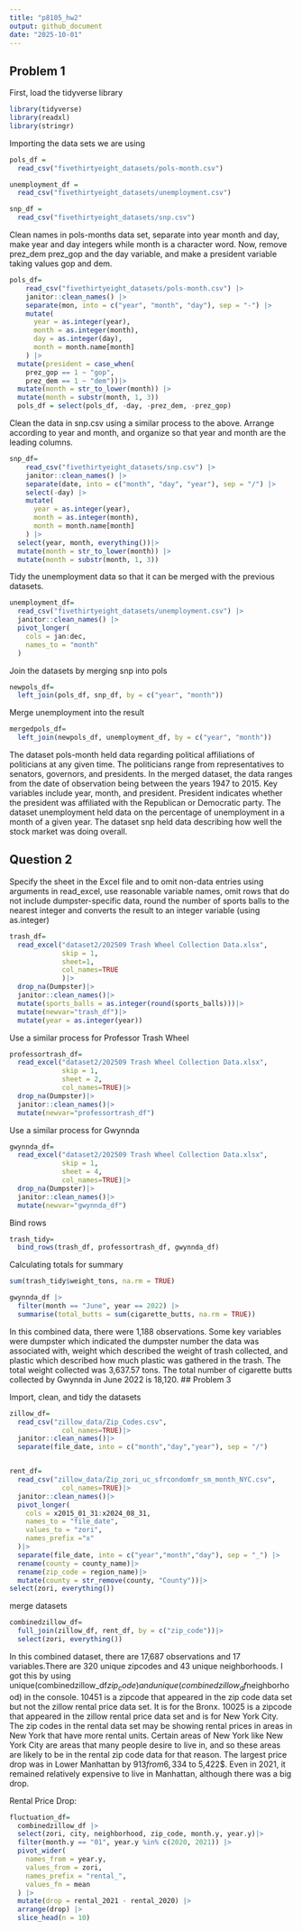 ```yaml
---
title: "p8105_hw2"
output: github_document
date: "2025-10-01"
---
```


## Problem 1

First, load the tidyverse library

```r
library(tidyverse)
library(readxl)
library(stringr)
```

Importing the data sets we are using

```r
pols_df =
  read_csv("fivethirtyeight_datasets/pols-month.csv")

unemployment_df =
  read_csv("fivethirtyeight_datasets/unemployment.csv")

snp_df =
  read_csv("fivethirtyeight_datasets/snp.csv")

```

Clean names in pols-months data set, separate into year month and day, make year and day integers while month is a character word. Now, remove prez_dem prez_gop and the day variable, and make a president variable taking values gop and dem.

```r
pols_df=
    read_csv("fivethirtyeight_datasets/pols-month.csv") |>
    janitor::clean_names() |>
    separate(mon, into = c("year", "month", "day"), sep = "-") |>
    mutate(
      year = as.integer(year),
      month = as.integer(month),
      day = as.integer(day),
      month = month.name[month]
    ) |>
  mutate(president = case_when(
    prez_gop == 1 ~ "gop",
    prez_dem == 1 ~ "dem"))|>
  mutate(month = str_to_lower(month)) |>
  mutate(month = substr(month, 1, 3))
  pols_df = select(pols_df, -day, -prez_dem, -prez_gop)

```

Clean the data in snp.csv using a similar process to the above. Arrange according to year and month, and organize so that year and month are the leading columns.

```r
snp_df=
    read_csv("fivethirtyeight_datasets/snp.csv") |>
    janitor::clean_names() |>
    separate(date, into = c("month", "day", "year"), sep = "/") |>
    select(-day) |>
    mutate(
      year = as.integer(year),
      month = as.integer(month),
      month = month.name[month]
    ) |>
  select(year, month, everything())|>
  mutate(month = str_to_lower(month)) |>
  mutate(month = substr(month, 1, 3))

```

Tidy the unemployment data so that it can be merged with the previous datasets.
```r
unemployment_df=
  read_csv("fivethirtyeight_datasets/unemployment.csv") |>
  janitor::clean_names() |>
  pivot_longer(
    cols = jan:dec,
    names_to = "month"
  )

```

Join the datasets by merging snp into pols

```r
newpols_df=
  left_join(pols_df, snp_df, by = c("year", "month"))
```

Merge unemployment into the result

```r
mergedpols_df=
  left_join(newpols_df, unemployment_df, by = c("year", "month"))
```

The dataset pols-month held data regarding political affiliations of politicians at any given time. The politicians range from representatives to senators, governors, and presidents. In the merged dataset, the data ranges from the date of observation being between the years 1947 to 2015. Key variables include year, month, and president. President indicates whether the president was affiliated with the Republican or Democratic party. The dataset unemployment held data on the percentage of unemployment in a month of a given year. The dataset snp held data describing how well the stock market was doing overall.

## Question 2

Specify the sheet in the Excel file and to omit non-data entries using arguments in read_excel, use reasonable variable names, omit rows that do not include dumpster-specific data, round the number of sports balls to the nearest integer and converts the result to an integer variable (using as.integer)

```r
trash_df=
  read_excel("dataset2/202509 Trash Wheel Collection Data.xlsx",
             skip = 1,
             sheet=1,
             col_names=TRUE
             )|>
  drop_na(Dumpster)|>
  janitor::clean_names()|>
  mutate(sports_balls = as.integer(round(sports_balls)))|>
  mutate(newvar="trash_df")|>
  mutate(year = as.integer(year))
```

Use a similar process for Professor Trash Wheel 

```r
professortrash_df=
  read_excel("dataset2/202509 Trash Wheel Collection Data.xlsx",
             skip = 1,
             sheet = 2,
             col_names=TRUE)|>
  drop_na(Dumpster)|>
  janitor::clean_names()|>
  mutate(newvar="professortrash_df")
```

Use a similar process for Gwynnda

```r
gwynnda_df=
  read_excel("dataset2/202509 Trash Wheel Collection Data.xlsx",
             skip = 1,
             sheet = 4,
             col_names=TRUE)|>
  drop_na(Dumpster)|>
  janitor::clean_names()|>
  mutate(newvar="gwynnda_df")
```

Bind rows

```r
trash_tidy=
  bind_rows(trash_df, professortrash_df, gwynnda_df)
```

Calculating totals for summary
```r
sum(trash_tidy$weight_tons, na.rm = TRUE)

gwynnda_df |>
  filter(month == "June", year == 2022) |>
  summarise(total_butts = sum(cigarette_butts, na.rm = TRUE))


```


In this combined data, there were 1,188 observations. Some key variables were dumpster which indicated the dumpster number the data was associated with, weight which described the weight of trash collected, and plastic which described how much plastic was gathered in the trash. The total weight collected was 3,637.57 tons. The total number of cigarette butts collected by Gwynnda in June 2022 is 18,120.
## Problem 3

Import, clean, and tidy the datasets

```r
zillow_df=
  read_csv("zillow_data/Zip_Codes.csv",
             col_names=TRUE)|>
  janitor::clean_names()|>
  separate(file_date, into = c("month","day","year"), sep = "/")


rent_df=
  read_csv("zillow_data/Zip_zori_uc_sfrcondomfr_sm_month_NYC.csv",
             col_names=TRUE)|>
  janitor::clean_names()|>
  pivot_longer(
    cols = x2015_01_31:x2024_08_31,
    names_to = "file_date",
    values_to = "zori",
    names_prefix ="x"
  )|>
  separate(file_date, into = c("year","month","day"), sep = "_") |>
  rename(county = county_name)|>
  rename(zip_code = region_name)|>
  mutate(county = str_remove(county, "County"))|>
select(zori, everything())

```

merge datasets

```r
combinedzillow_df=
  full_join(zillow_df, rent_df, by = c("zip_code"))|>
  select(zori, everything())
```

In this combined dataset, there are 17,687 observations and 17 variables.There are 320 unique zipcodes and 43 unique neighborhoods. I got this by using unique(combinedzillow_df$zip_code) and unique(combinedzillow_df$neighborhood) in the console. 10451 is a zipcode that appeared in the zip code data set but not the zillow rental price data set. It is for the Bronx. 10025 is a zipcode that appeared in the zillow rental price data set and is for New York City. The zip codes in the rental data set may be showing rental prices in areas in New York that have more rental units. Certain areas of New York like New York City are areas that many people desire to live in, and so these areas are likely to be in the rental zip code data for that reason. The largest price drop was in Lower Manhattan by $913 from 6,334$ to 5,422$. Even in 2021, it remained relatively expensive to live in Manhattan, although there was a big drop.

Rental Price Drop:
```r
fluctuation_df=
  combinedzillow_df |>
  select(zori, city, neighborhood, zip_code, month.y, year.y)|>
  filter(month.y == "01", year.y %in% c(2020, 2021)) |>
  pivot_wider(
    names_from = year.y,
    values_from = zori,
    names_prefix = "rental_",
    values_fn = mean 
  ) |>
  mutate(drop = rental_2021 - rental_2020) |>
  arrange(drop) |>
  slice_head(n = 10)
```

